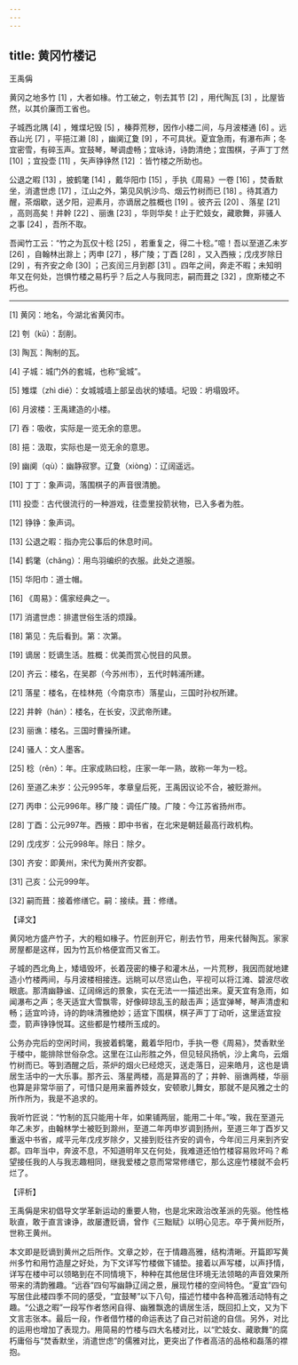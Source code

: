 ```yaml
---
---
---
```

title: 黄冈竹楼记
---




王禹偁

黄冈之地多竹 [1] ，大者如椽。竹工破之，刳去其节 [2] ，用代陶瓦 [3] ，比屋皆然，以其价廉而工省也。

子城西北隅 [4] ，雉堞圮毁 [5] ，榛莽荒秽，因作小楼二间，与月波楼通 [6] 。远吞山光 [7] ，平挹江濑 [8] ，幽阒辽夐 [9] ，不可具状。夏宜急雨，有瀑布声；冬宜密雪，有碎玉声。宜鼓琴，琴调虚畅；宜咏诗，诗韵清绝；宜围棋，子声丁丁然 [10] ；宜投壶 [11] ，矢声铮铮然 [12] ：皆竹楼之所助也。

公退之暇 [13] ，披鹤氅 [14] ，戴华阳巾 [15] ，手执《周易》一卷 [16] ，焚香默坐，消遣世虑 [17] ，江山之外，第见风帆沙鸟、烟云竹树而已 [18] 。待其酒力醒，茶烟歇，送夕阳，迎素月，亦谪居之胜概也 [19] 。彼齐云 [20] 、落星 [21] ，高则高矣！井幹 [22] 、丽谯 [23] ，华则华矣！止于贮妓女，藏歌舞，非骚人之事 [24] ，吾所不取。

吾闻竹工云：“竹之为瓦仅十稔 [25] ，若重复之，得二十稔。”噫！吾以至道乙未岁 [26] ，自翰林出滁上；丙申 [27] ，移广陵；丁酉 [28] ，又入西掖；戊戌岁除日 [29] ，有齐安之命 [30] ；己亥闰三月到郡 [31] 。四年之间，奔走不暇；未知明年又在何处，岂惧竹楼之易朽乎？后之人与我同志，嗣而葺之 [32] ，庶斯楼之不朽也。



* * *



[1] 黄冈：地名，今湖北省黄冈市。

[2] 刳（kū）：刮削。

[3] 陶瓦：陶制的瓦。

[4] 子城：城门外的套城，也称“瓮城”。

[5] 雉堞（zhì dié）：女城城墙上部呈齿状的矮墙。圮毁：坍塌毁坏。

[6] 月波楼：王禹建造的小楼。

[7] 吞：吸收，实际是一览无余的意思。

[8] 挹：汲取，实际也是一览无余的意思。

[9] 幽阒（qù）：幽静寂寥。辽夐（xiòng）：辽阔遥远。

[10] 丁丁：象声词，落围棋子的声音很清脆。

[11] 投壶：古代很流行的一种游戏，往壶里投箭状物，已入多者为胜。

[12] 铮铮：象声词。

[13] 公退之暇：指办完公事后的休息时间。

[14] 鹤氅（chǎng）：用鸟羽编织的衣服。此处之道服。

[15] 华阳巾：道士帽。

[16] 《周易》：儒家经典之一。

[17] 消遣世虑：排遣世俗生活的烦躁。

[18] 第见：先后看到。第：次第。

[19] 谪居：贬谪生活。胜概：优美而赏心悦目的风景。

[20] 齐云：楼名，在吴郡（今苏州市），五代时韩浦所建。

[21] 落星：楼名，在桂林苑（今南京市）落星山，三国时孙权所建。

[22] 井幹（hán）：楼名，在长安，汉武帝所建。

[23] 丽谯：楼名。三国时曹操所建。

[24] 骚人：文人墨客。

[25] 稔（rěn）：年。庄家成熟曰稔，庄家一年一熟，故称一年为一稔。

[26] 至道乙未岁：公元995年，孝章皇后死，王禹因议论不合，被贬滁州。

[27] 丙申：公元996年。移广陵：调任广陵。广陵：今江苏省扬州市。

[28] 丁酉：公元997年。西掖：即中书省，在北宋是朝廷最高行政机构。

[29] 戊戌岁：公元998年。除日：除夕。

[30] 齐安：即黄州，宋代为黄州齐安郡。

[31] 己亥：公元999年。

[32] 嗣而葺：接着修缮它。嗣：接续。葺：修缮。

【译文】

黄冈地方盛产竹子，大的粗如椽子。竹匠剖开它，削去竹节，用来代替陶瓦。家家房屋都是这样，因为竹瓦价格便宜而又省工。

子城的西北角上，矮墙毁坏，长着茂密的榛子和灌木丛，一片荒秽，我因而就地建造小竹楼两间，与月波楼相接连。远眺可以尽览山色，平视可以将江滩、碧波尽收眼底。那清幽静谧、辽阔绵远的景象，实在无法一一描述出来。夏天宜有急雨，如闻瀑布之声；冬天适宜大雪飘零，好像碎琼乱玉的敲击声；适宜弹琴，琴声清虚和畅；适宜吟诗，诗的韵味清雅绝妙；适宜下围棋，棋子声丁丁动听，这里适宜投壶，箭声铮铮悦耳。这些都是竹楼所玉成的。

公务办完后的空闲时间，我披着鹤氅，戴着华阳巾，手执一卷《周易》，焚香默坐于楼中，能排除世俗杂念。这里在江山形胜之外，但见轻风扬帆，沙上禽鸟，云烟竹树而已。等到酒醒之后，茶炉的烟火已经熄灭，送走落日，迎来皓月，这也是谪居生活中的一大乐事。那齐云、落星两楼，高是算高的了；井幹、丽谯两楼，华丽也算是非常华丽了，可惜只是用来蓄养妓女，安顿歌儿舞女，那就不是风雅之士的所作所为，我是不追求的。

我听竹匠说：“竹制的瓦只能用十年，如果铺两层，能用二十年。”唉，我在至道元年乙未岁，由翰林学士被贬到滁州，至道二年丙申岁调到扬州，至道三年丁酉岁又重返中书省，咸平元年戊戌岁除夕，又接到贬往齐安的调令，今年闰三月来到齐安郡。四年当中，奔波不息，不知道明年又在何处，我难道还怕竹楼容易败坏吗？希望接任我的人与我志趣相同，继我爱楼之意而常常修缮它，那么这座竹楼就不会朽烂了。

【评析】

王禹偁是宋初倡导文学革新运动的重要人物，也是北宋政治改革派的先驱。他性格耿直，敢于直言谏诤，故屡遭贬谪，曾作《三黜赋》以明心见志。卒于黄州贬所，世称王黄州。

本文即是贬谪到黄州之后所作。文章之妙，在于情趣高雅，结构清晰。开篇即写黄州多竹和用竹造屋之好处，为下文详写竹楼做下铺垫。接着以声写楼，以声抒情，详写在楼中可以领略到在不同情境下，种种在其他居住环境无法领略的声音效果所带来的清韵雅趣。“远吞”四句写幽静辽阔之景，展现竹楼的空间特色。“夏宜”四句写居住此楼四季不同的感受，“宜鼓琴”以下八句，描述竹楼中各种高雅活动特有之趣。“公退之暇”一段写作者悠闲自得、幽雅飘逸的谪居生活，既回扣上文，又为下文言志张本。最后一段，作者借竹楼的命运表达了自己对前途的自信。另外，对比的运用也增加了表现力。用简易的竹楼与四大名楼对比，以“贮妓女、藏歌舞”的腐朽庸俗与“焚香默坐，消遣世虑”的儒雅对比，更突出了作者高洁的品格和磊落的襟抱。